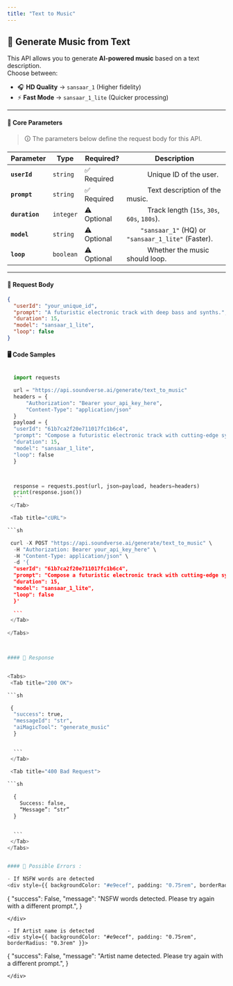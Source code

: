 ```yaml
---
title: "Text to Music"
---
```



## 🎵 Generate Music from Text  
This API allows you to generate **AI-powered music** based on a text description.  
Choose between:  
- 🎧 **HD Quality** → `sansaar_1` (Higher fidelity)  
- ⚡ **Fast Mode** → `sansaar_1_lite` (Quicker processing)  

---
#### 🔹 **Core Parameters**  
> 🛈 The parameters below define the request body for this API.

| Parameter  | Type      | Required? | Description |
|------------|----------|-----------|-------------|
| **`userId`**  | `string`  | ✅ Required |  &#x2003;&emsp;&emsp;Unique ID of the user. |
| **`prompt`**  | `string`  | ✅ Required |  &#x2003;&emsp;&emsp;Text description of the music. |
| **`duration`** | `integer` | ⚠️ Optional | &#x2003;&emsp;&emsp;Track length (`15s`, `30s`, `60s`, `180s`). |
| **`model`**  | `string`  | ⚠️ Optional |  &#x2003;&emsp;`"sansaar_1"` (HQ) or `"sansaar_1_lite"` (Faster). |
| **`loop`**  | `boolean` | ⚠️ Optional | &#x2003;&emsp;&emsp;Whether the music should loop. |

---

#### 📩 **Request Body**

<div style={{ backgroundColor: "#e9ecef", padding: "0.75rem", borderRadius: "0.3rem" }}>
  
```json
{
  "userId": "your_unique_id",
  "prompt": "A futuristic electronic track with deep bass and synths.",
  "duration": 15,
  "model": "sansaar_1_lite",
  "loop": false
}
```
</div>



#### 🖥️ Code Samples

<Tabs>
  <Tab title="Python">
  
  ```python

    import requests

    url = "https://api.soundverse.ai/generate/text_to_music"
    headers = {
        "Authorization": "Bearer your_api_key_here",
        "Content-Type": "application/json"
    }
    payload = {
    "userId": "61b7ca2f20e711017fc1b6c4",
    "prompt": "Compose a futuristic electronic track with cutting-edge synth sounds and pulsing beats.",
    "duration": 15,
    "model": "sansaar_1_lite",
    "loop": false
    }



    response = requests.post(url, json=payload, headers=headers)
    print(response.json())
    ```
   </Tab>

   <Tab title="cURL">
  
  ```sh

   curl -X POST "https://api.soundverse.ai/generate/text_to_music" \
    -H "Authorization: Bearer your_api_key_here" \
    -H "Content-Type: application/json" \
    -d '{
    "userId": "61b7ca2f20e711017fc1b6c4",
    "prompt": "Compose a futuristic electronic track with cutting-edge synth sounds and pulsing beats.",
    "duration": 15,
    "model": "sansaar_1_lite",
    "loop": false
    }'

    ```
   </Tab>
   
</Tabs>



#### 📌 Response


<Tabs>
   <Tab title="200 OK">
  
  ```sh

   {
    "success": true,
    "messageId": "str",
    "aiMagicTool": "generate_music"
    }


    ```
   </Tab>

   <Tab title="400 Bad Request">
  
  ```sh
      
    {
      Success: false,
      “Message”: “str”
    }


    ```
   </Tab>
</Tabs>


#### 🚫 Possible Errors :

- If NSFW words are detected
<div style={{ backgroundColor: "#e9ecef", padding: "0.75rem", borderRadius: "0.3rem" }}>
```
{
"success": False,
"message": "NSFW words detected. Please try again with a different prompt.",
}
```
</div>

- If Artist name is detected
<div style={{ backgroundColor: "#e9ecef", padding: "0.75rem", borderRadius: "0.3rem" }}>
```
{
"success": False,
"message": "Artist name detected. Please try again with a different prompt.",
}
```
</div>